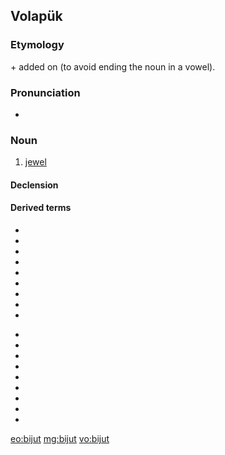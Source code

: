 ==Volapük==

===Etymology===
{{borrowing|fr|bijou||jewel|lang=vo}} + {{term|-t|lang=vo}} added on (to avoid ending the noun in a vowel).

===Pronunciation===
* {{IPA|[biˈʃut]|lang=vo}}

===Noun===
{{vo-noun}}

# [[jewel]]

====Declension====
{{vo-decl-noun}}

====Derived terms====
{{der-top}}
* {{l|vo|bijutakasät}}
* {{l|vo|bijutated}}
* {{l|vo|bijutavob}}
* {{l|vo|bijutahivoban}}
* {{l|vo|bijutajivoban}}
* {{l|vo|bijutavoban}}
* {{l|vo|bijutel|gloss=jeweller}}
* {{l|vo|bijutelik}}
* {{l|vo|bijutik}}
{{der-mid}}
* {{l|vo|bijutiselidöp}}
* {{l|vo|bijutül|gloss=jewellery}}
* {{l|vo|bijutülabogil}}
* {{l|vo|bijutülahitedan}}
* {{l|vo|bijutülajitedan}}
* {{l|vo|bijutülated}}
* {{l|vo|bijutülatedan}}
* {{l|vo|hibijutel}}
* {{l|vo|jibijutel}}
{{der-bottom}}

[[eo:bijut]]
[[mg:bijut]]
[[vo:bijut]]